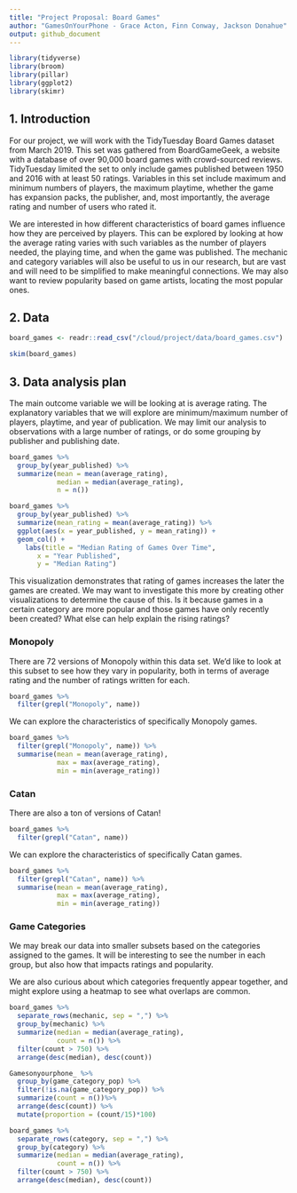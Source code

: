 ```yaml
---
title: "Project Proposal: Board Games"
author: "GamesOnYourPhone - Grace Acton, Finn Conway, Jackson Donahue"
output: github_document
---
```


```r
library(tidyverse)
library(broom)
library(pillar)
library(ggplot2)
library(skimr)
```

## 1. Introduction

For our project, we will work with the TidyTuesday Board Games dataset from March 2019. This set was gathered from BoardGameGeek, a website with a database of over 90,000 board games with crowd-sourced reviews. TidyTuesday limited the set to only include games published between 1950 and 2016 with at least 50 ratings. Variables in this set include maximum and minimum numbers of players, the maximum playtime, whether the game has expansion packs, the publisher, and, most importantly, the average rating and number of users who rated it. 

We are interested in how different characteristics of board games influence how they are perceived by players. This can be explored by looking at how the average rating varies with such variables as the number of players needed, the playing time, and when the game was published. The mechanic and category variables will also be useful to us in our research, but are vast and will need to be simplified to make meaningful connections. We may also want to review popularity based on game artists, locating the most popular ones. 

## 2. Data

```r
board_games <- readr::read_csv("/cloud/project/data/board_games.csv")
```

```r
skim(board_games)
```

## 3. Data analysis plan

The main outcome variable we will be looking at is average rating. The explanatory variables that we will explore are minimum/maximum number of players, playtime, and year of publication. We may limit our analysis to observations with a large number of ratings, or do some grouping by publisher and publishing date. 

```r
board_games %>% 
  group_by(year_published) %>% 
  summarize(mean = mean(average_rating), 
            median = median(average_rating),
            n = n())
```

```r
board_games %>% 
  group_by(year_published) %>% 
  summarize(mean_rating = mean(average_rating)) %>% 
  ggplot(aes(x = year_published, y = mean_rating)) +
  geom_col() +
    labs(title = "Median Rating of Games Over Time",
       x = "Year Published", 
       y = "Median Rating")
```

This visualization demonstrates that rating of games increases the later the games are created. We may want to investigate this more by creating other visualizations to determine the cause of this. Is it because games in a certain category are more popular and those games have only recently been created? What else can help explain the rising ratings? 

### Monopoly

There are 72 versions of Monopoly within this data set. We'd like to look at this subset to see how they vary in popularity, both in terms of average rating and the number of ratings written for each. 

```r
board_games %>% 
  filter(grepl("Monopoly", name))
```

We can explore the characteristics of specifically Monopoly games. 

```r
board_games %>% 
  filter(grepl("Monopoly", name)) %>% 
  summarise(mean = mean(average_rating),
            max = max(average_rating),
            min = min(average_rating))
```

### Catan

There are also a ton of versions of Catan!

```r
board_games %>% 
  filter(grepl("Catan", name)) 
```

We can explore the characteristics of specifically Catan games. 

```r
board_games %>% 
  filter(grepl("Catan", name)) %>% 
  summarise(mean = mean(average_rating),
            max = max(average_rating),
            min = min(average_rating))
```


### Game Categories

We may break our data into smaller subsets based on the categories assigned to the games. It will be interesting to see the number in each group, but also how that impacts ratings and popularity. 

We are also curious about which categories frequently appear together, and might explore using a heatmap to see what overlaps are common. 

```r
board_games %>% 
  separate_rows(mechanic, sep = ",") %>% 
  group_by(mechanic) %>% 
  summarize(median = median(average_rating),
            count = n()) %>% 
  filter(count > 750) %>%
  arrange(desc(median), desc(count))
```


```r
Gamesonyourphone_ %>% 
  group_by(game_category_pop) %>% 
  filter(!is.na(game_category_pop)) %>% 
  summarize(count = n())%>% 
  arrange(desc(count)) %>% 
  mutate(proportion = (count/15)*100)
```


```r
board_games %>% 
  separate_rows(category, sep = ",") %>% 
  group_by(category) %>% 
  summarize(median = median(average_rating),
            count = n()) %>% 
  filter(count > 750) %>%
  arrange(desc(median), desc(count))
```

